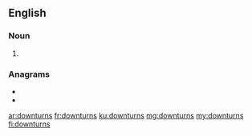 {{also|down-turns}}
==English==

===Noun===
{{head|en|noun plural form}}

# {{plural of|downturn|lang=en}}

===Anagrams===
* {{l|en|turndowns}}
* {{l|en|turns down}}

[[ar:downturns]]
[[fr:downturns]]
[[ku:downturns]]
[[mg:downturns]]
[[my:downturns]]
[[fi:downturns]]